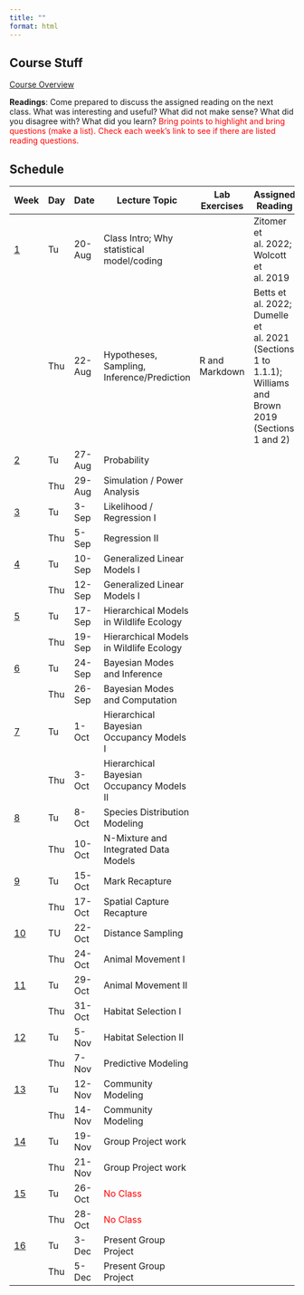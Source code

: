 ```yaml
---
title: ""
format: html
---
```

## Course Stuff
```{=html}
<title>Schedule</title>
<style type="text/css">

code.r{
  font-size: 30px;
}
</style>

<a href="./FW680A4/CourseOverview.qmd">Course Overview</a></p>
```

**Readings**: Come prepared to discuss the assigned reading on the next class. What was interesting and useful? What did not make sense? What did you disagree with? What did you learn? <span style="color:red">Bring points to highlight and bring questions (make a list). Check each week's link to see if there are listed reading questions.</span>


## Schedule 

Week                                  |	Day  |	Date     | 	Lecture Topic                             | Lab Exercises     |	Assigned Reading           |	Background Materials|
--                                    | -----| ----------|-------------------------                   | ----------------  |--------------------------  |------------   |   
<a href="/FW680A4/week1.qmd"> 1 </a>  | Tu	 | 20-Aug	 | Class Intro; Why statistical model/coding |                   | Zitomer et al. 2022; Wolcott et al. 2019   |      	
&nbsp;                                |	Thu  | 22-Aug	 | Hypotheses, Sampling, Inference/Prediction |  R and Markdown   | Betts et al. 2022; Dumelle et al. 2021 (Sections 1 to 1.1.1); Williams and Brown 2019 (Sections 1 and 2) |
<a href="/FW680A4/week2.qmd"> 2 </a>  |	Tu	 | 27-Aug	 | Probability                                |                   |                          |    |
&nbsp;                                | Thu	 | 29-Aug	 | Simulation / Power Analysis                |                   |                          | 		|		            
<a href="/FW680A4/week3.qmd"> 3 </a>  |	Tu	 | 3-Sep	 | Likelihood / Regression I                  |                   |                          |    |  
&nbsp;                                |	Thu	 | 5-Sep	 | Regression II                              |                   |                          |    |
<a href="/FW680A4/week4.qmd"> 4 </a>  |	Tu	 | 10-Sep	 | Generalized Linear Models I                |                   |                          |    |
&nbsp;                                |	Thu	 | 12-Sep	 | Generalized Linear Models I                |                   |                          |    |
<a href="/FW680A4/week5.qmd"> 5 </a>  |	Tu	 | 17-Sep	 | Hierarchical Models in Wildlife Ecology    |                   |                          |    |
&nbsp;                                |	Thu	 | 19-Sep	 | Hierarchical Models in Wildlife Ecology                            |                                   |                    |
<a href="/FW680A4/week6.qmd"> 6 </a>  |	Tu	 | 24-Sep	 | Bayesian Modes and Inference                                       |                                   |                    |
&nbsp;                                |	Thu	 | 26-Sep	 | Bayesian Modes and Computation                                     |                                   |                    |
<a href="/FW680A4/week7.qmd"> 7 </a>  |	Tu	 | 1-Oct	 | Hierarchical Bayesian Occupancy Models I                           |                                   |                    |
&nbsp;                                |	Thu	 | 3-Oct	 | Hierarchical Bayesian Occupancy Models II                          |                                   |                    |
<a href="/FW680A4/week8.qmd"> 8 </a>  |	Tu	 | 8-Oct	 | Species Distribution Modeling                                      |                                   |                    | 			
&nbsp;                                |	Thu	 | 10-Oct	 | N-Mixture and Integrated Data Models                               |                                   |                    | 			
<a href="/FW680A4/week9.qmd"> 9 </a>  |	Tu	 | 15-Oct	 | Mark Recapture                                                     |                                   |                    |
&nbsp;                                |	Thu	 | 17-Oct	 | Spatial Capture Recapture                                          |                                   |                    |
<a href="/FW680A4/week10.qmd"> 10 </a>| TU	 | 22-Oct	 | Distance Sampling                                                  |                                   |                    |
&nbsp;                                | Thu	 | 24-Oct	 | Animal Movement I                                                  |                                   |                    | 	
<a href="/FW680A4/week11.qmd"> 11 </a>| Tu	 | 29-Oct	 | Animal Movement II                                                 |                                   |                    |
&nbsp;                                | Thu	 | 31-Oct	 | Habitat Selection I                                                |                                   |                    |
<a href="/FW680A4/week12.qmd"> 12 </a>| Tu	 | 5-Nov	 | Habitat Selection II                                               |                                   |                    |
&nbsp;                                | Thu	 | 7-Nov	 | Predictive Modeling                                                |                                   |                    |
<a href="/FW680A4/week13.qmd"> 13 </a>| Tu	 | 12-Nov	 | Community Modeling                                                 |                                   |                    |
&nbsp;                                | Thu	 | 14-Nov	 | Community Modeling                                                 |                                   |                    |
<a href="/FW680A4/week5.qmd"> 14 </a>	| Tu	 | 19-Nov	 | Group Project work                                                 |                                   |                    |
&nbsp;                                | Thu	 | 21-Nov	 | Group Project work                                                 |                                   |                    |
<a href="/FW680A4/week5.qmd"> 15 </a> | Tu	 | 26-Oct	 | <span style="color:red">No Class</span>                            |                                   |                    |
&nbsp;                                | Thu	 | 28-Oct	 | <span style="color:red">No Class</span>                            |                                   |                    |
<a href="/FW680A4/week5.qmd"> 16 </a> | Tu	 | 3-Dec	 | Present Group Project                                              |                                   |                    |
&nbsp;                                | Thu  | 5-Dec	 | Present Group Project                                              |                                   |                    |
                                
                                
                                
